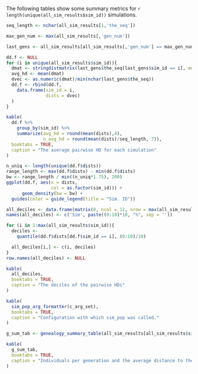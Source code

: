 The following tables show some summary metrics for `r length(unique(all_sim_results$sim_id))` simulations.

```r
seq_length <- nchar(all_sim_results[1,'the_seq'])

max_gen_num <- max(all_sim_results[,'gen_num'])

last_gens <- all_sim_results[all_sim_results[,'gen_num'] == max_gen_num,]

dd.f <- NULL
for (i in unique(all_sim_results$sim_id)){
  dmat <- stringdistmatrix(last_gens$the_seq[last_gens$sim_id == i], method = 'hamming')
  avg_hd <- mean(dmat)
  dvec <- as.numeric(dmat)/min(nchar(last_gens$the_seq))
  dd.f <- rbind(dd.f,
    data.frame(sim_id = i,
               dists = dvec)
  )
}
```

```r
kable(
  dd.f %>%
    group_by(sim_id) %>%
    summarize(avg_hd = round(mean(dists),4),
              n_avg_hd = round(mean(dists)/seq_length, 7)),
  booktabs = TRUE,
  caption = "The average pairwise HD for each simulation"
)
```

```r
n_uniq <- length(unique(dd.f$dists))
range_length <- max(dd.f$dists) - min(dd.f$dists)
bw <- range_length / min((n_uniq*1.75), 200)
ggplot(dd.f, aes(x = dists, 
                 col = as.factor(sim_id))) + 
      geom_density(bw = bw) +
  guides(color = guide_legend(title = "Sim. ID"))
```

```r
all_deciles <- data.frame(matrix(0, ncol = 12, nrow = max(all_sim_results$sim_id)))
names(all_deciles) <- c('Sim', paste((0:10)*10, "%", sep = ''))

for (i in 1:max(all_sim_results$sim_id)){
  deciles <-
    quantile(dd.f$dists[dd.f$sim_id == i], (0:10)/10)

  all_deciles[i,] <- c(i, deciles)
}
row.names(all_deciles) <- NULL

kable(
  all_deciles,
  booktabs = TRUE,
  caption = "The deciles of the pairwise HDs"
)
```

```r
kable(
  sim_pop_arg_formatter(c_arg_set),
  booktabs = TRUE,
  caption = "Configuration with which sim_pop was called."
)
```

```r
g_sum_tab <- genealogy_summary_table(all_sim_results[all_sim_results$sim_id == 1,])

kable(
  g_sum_tab,
  booktabs = TRUE,
  caption = "Individuals per generation and the average distance to the original ancestor for the generation in the first simulation only."
)
```

